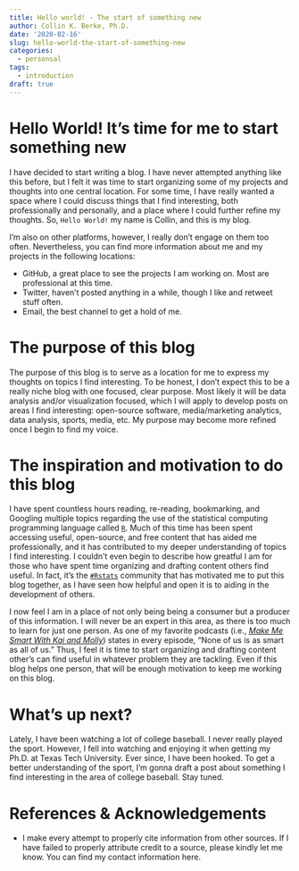```yaml
---
title: Hello world! - The start of something new
author: Collin K. Berke, Ph.D.
date: '2020-02-16'
slug: hello-world-the-start-of-something-new
categories:
  - personsal
tags:
  - introduction
draft: true  
---
```


# Hello World! It's time for me to start something new

I have decided to start writing a blog. I have never attempted anything like this before, but I felt it was time to start organizing some of my projects and thoughts into one central location. For some time, I have really wanted a space where I could discuss things that I find interesting, both professionally and personally, and a place where I could further refine my thoughts. So, `Hello World!` my name is Collin, and this is my blog. 

I'm also on other platforms, however, I really don't engage on them too often. Nevertheless, you can find more information about me and my projects in the following locations:

* GitHub, a great place to see the projects I am working on. Most are professional at this time.
* Twitter, haven't posted anything in a while, though I like and retweet stuff often. 
* Email, the best channel to get a hold of me. 

# The purpose of this blog

The purpose of this blog is to serve as a location for me to express my thoughts on topics I find interesting. To be honest, I don't expect this to be a really niche blog with one focused, clear purpose. Most likely it will be data analysis and/or visualization focused, which I will apply to develop posts on areas I find interesting: open-source software, media/marketing analytics, data analysis, sports, media, etc. My purpose may become more refined once I begin to find my voice. 

# The inspiration and motivation to do this blog

I have spent countless hours reading, re-reading, bookmarking, and Googling multiple topics regarding the use of the statistical computing programming language called [`R`](){}. Much of this time has been spent accessing useful, open-source, and free content that has aided me professionally, and it has contributed to my deeper understanding of topics I find interesting. I couldn't even begin to describe how greatful I am for those who have spent time organizing and drafting content others find useful. In fact, it's the [`#Rstats`](){} community that has motivated me to put this blog together, as I have seen how helpful and open it is to aiding in the development of others.

I now feel I am in a place of not only being being a consumer but a producer of this information. I will never be an expert in this area, as there is too much to learn for just one person. As one of my favorite podcasts (i.e., [_Make Me Smart With Kai and Molly_](){}) states in every episode, "None of us is as smart as all of us." Thus, I feel it is time to start organizing and drafting content other's can find useful in whatever problem they are tackling. Even if this blog helps one person, that will be enough motivation to keep me working on this blog.  

# What's up next?

Lately, I have been watching a lot of college baseball. I never really played the sport. However, I fell into watching and enjoying it when getting my Ph.D. at Texas Tech University. Ever since, I have been hooked. To get a better understanding of the sport, I'm gonna draft a post about something I find interesting in the area of college baseball. Stay tuned.

# References & Acknowledgements

* I make every attempt to properly cite information from other sources. If I have failed to properly attribute credit to a source, please kindly let me know. You can find my contact information here.  
